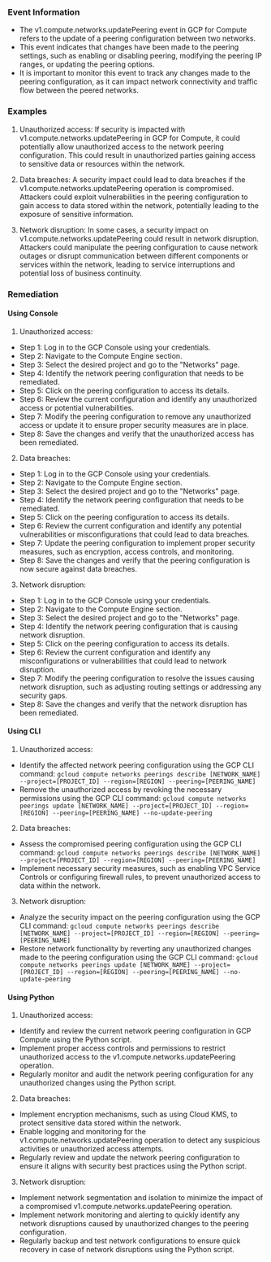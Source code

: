 
### Event Information

- The v1.compute.networks.updatePeering event in GCP for Compute refers to the update of a peering configuration between two networks.
- This event indicates that changes have been made to the peering settings, such as enabling or disabling peering, modifying the peering IP ranges, or updating the peering options.
- It is important to monitor this event to track any changes made to the peering configuration, as it can impact network connectivity and traffic flow between the peered networks.


### Examples

1. Unauthorized access: If security is impacted with v1.compute.networks.updatePeering in GCP for Compute, it could potentially allow unauthorized access to the network peering configuration. This could result in unauthorized parties gaining access to sensitive data or resources within the network.

2. Data breaches: A security impact could lead to data breaches if the v1.compute.networks.updatePeering operation is compromised. Attackers could exploit vulnerabilities in the peering configuration to gain access to data stored within the network, potentially leading to the exposure of sensitive information.

3. Network disruption: In some cases, a security impact on v1.compute.networks.updatePeering could result in network disruption. Attackers could manipulate the peering configuration to cause network outages or disrupt communication between different components or services within the network, leading to service interruptions and potential loss of business continuity.

### Remediation

#### Using Console

1. Unauthorized access:
- Step 1: Log in to the GCP Console using your credentials.
- Step 2: Navigate to the Compute Engine section.
- Step 3: Select the desired project and go to the "Networks" page.
- Step 4: Identify the network peering configuration that needs to be remediated.
- Step 5: Click on the peering configuration to access its details.
- Step 6: Review the current configuration and identify any unauthorized access or potential vulnerabilities.
- Step 7: Modify the peering configuration to remove any unauthorized access or update it to ensure proper security measures are in place.
- Step 8: Save the changes and verify that the unauthorized access has been remediated.

2. Data breaches:
- Step 1: Log in to the GCP Console using your credentials.
- Step 2: Navigate to the Compute Engine section.
- Step 3: Select the desired project and go to the "Networks" page.
- Step 4: Identify the network peering configuration that needs to be remediated.
- Step 5: Click on the peering configuration to access its details.
- Step 6: Review the current configuration and identify any potential vulnerabilities or misconfigurations that could lead to data breaches.
- Step 7: Update the peering configuration to implement proper security measures, such as encryption, access controls, and monitoring.
- Step 8: Save the changes and verify that the peering configuration is now secure against data breaches.

3. Network disruption:
- Step 1: Log in to the GCP Console using your credentials.
- Step 2: Navigate to the Compute Engine section.
- Step 3: Select the desired project and go to the "Networks" page.
- Step 4: Identify the network peering configuration that is causing network disruption.
- Step 5: Click on the peering configuration to access its details.
- Step 6: Review the current configuration and identify any misconfigurations or vulnerabilities that could lead to network disruption.
- Step 7: Modify the peering configuration to resolve the issues causing network disruption, such as adjusting routing settings or addressing any security gaps.
- Step 8: Save the changes and verify that the network disruption has been remediated.

#### Using CLI

1. Unauthorized access:
- Identify the affected network peering configuration using the GCP CLI command: `gcloud compute networks peerings describe [NETWORK_NAME] --project=[PROJECT_ID] --region=[REGION] --peering=[PEERING_NAME]`
- Remove the unauthorized access by revoking the necessary permissions using the GCP CLI command: `gcloud compute networks peerings update [NETWORK_NAME] --project=[PROJECT_ID] --region=[REGION] --peering=[PEERING_NAME] --no-update-peering`

2. Data breaches:
- Assess the compromised peering configuration using the GCP CLI command: `gcloud compute networks peerings describe [NETWORK_NAME] --project=[PROJECT_ID] --region=[REGION] --peering=[PEERING_NAME]`
- Implement necessary security measures, such as enabling VPC Service Controls or configuring firewall rules, to prevent unauthorized access to data within the network.

3. Network disruption:
- Analyze the security impact on the peering configuration using the GCP CLI command: `gcloud compute networks peerings describe [NETWORK_NAME] --project=[PROJECT_ID] --region=[REGION] --peering=[PEERING_NAME]`
- Restore network functionality by reverting any unauthorized changes made to the peering configuration using the GCP CLI command: `gcloud compute networks peerings update [NETWORK_NAME] --project=[PROJECT_ID] --region=[REGION] --peering=[PEERING_NAME] --no-update-peering`

#### Using Python

1. Unauthorized access:
- Identify and review the current network peering configuration in GCP Compute using the Python script.
- Implement proper access controls and permissions to restrict unauthorized access to the v1.compute.networks.updatePeering operation.
- Regularly monitor and audit the network peering configuration for any unauthorized changes using the Python script.

2. Data breaches:
- Implement encryption mechanisms, such as using Cloud KMS, to protect sensitive data stored within the network.
- Enable logging and monitoring for the v1.compute.networks.updatePeering operation to detect any suspicious activities or unauthorized access attempts.
- Regularly review and update the network peering configuration to ensure it aligns with security best practices using the Python script.

3. Network disruption:
- Implement network segmentation and isolation to minimize the impact of a compromised v1.compute.networks.updatePeering operation.
- Implement network monitoring and alerting to quickly identify any network disruptions caused by unauthorized changes to the peering configuration.
- Regularly backup and test network configurations to ensure quick recovery in case of network disruptions using the Python script.

